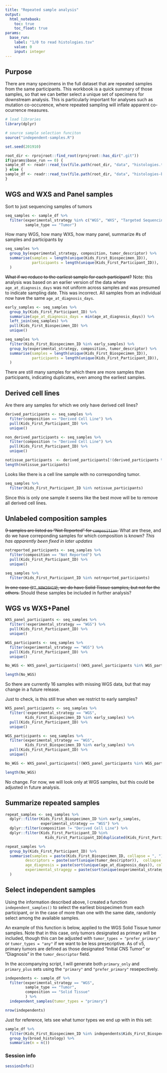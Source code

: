 ```yaml
---
title: "Repeated sample analysis"
output: 
  html_notebook:
    toc: true
    toc_float: true
params:
  base_run:
    label: "1/0 to read histologies.tsv" 
    value: 0
    input: integer
---
```


## Purpose

There are many specimens in the full dataset that are repeated samples from the same participants.
This workbook is a quick summary of those samples, so that we can better select a unique set of specimens for downstream analysis. 
This is particularly important for analyses such as mutation co-occurence, where repeated sampling will inflate apparent co-ocurrence measures.


```r
# load libraries
library(dplyr)

# source sample selection funciton
source("independent-samples.R")

set.seed(201910)
```


```r
root_dir <- rprojroot::find_root(rprojroot::has_dir(".git"))
if(params$base_run == 0) {
sample_df <- readr::read_tsv(file.path(root_dir, "data", "histologies.tsv"), guess_max = 10000)
} else {
sample_df <- readr::read_tsv(file.path(root_dir, "data", "histologies-base.tsv"), guess_max = 10000)
}
```

## WGS and WXS and Panel samples
Sort to just sequencing samples of tumors
```r
seq_samples <- sample_df %>%
  filter(experimental_strategy %in% c("WGS", "WXS", "Targeted Sequencing", "Targeted-Capture"), 
         sample_type == "Tumor")
```

How many WGS, how many WXS, how many panel, summarize #s of samples and participants by 
```r
seq_samples %>%
  group_by(experimental_strategy, composition, tumor_descriptor) %>%
  summarise(samples = length(unique(Kids_First_Biospecimen_ID)),
            participants = length(unique(Kids_First_Participant_ID)), 
  ) 
```

~~What if we reduce to the earliest sample for each participant?~~
Note: this analysis was based on an earlier version of the data where `age_at_diagnosis_days` was not uniform across samples and was presumed to indicate sampling date. 
This was incorrect.
All samples from an individual now have the same `age_at_diagnosis_days`.

```r
early_samples <- seq_samples %>%
  group_by(Kids_First_Participant_ID) %>%
  summarize(age_at_diagnosis_days = min(age_at_diagnosis_days)) %>%
  left_join(seq_samples) %>%
  pull(Kids_First_Biospecimen_ID) %>%
  unique()

seq_samples %>% 
  filter(Kids_First_Biospecimen_ID %in% early_samples) %>%
  group_by(experimental_strategy, composition, tumor_descriptor) %>%
  summarise(samples = length(unique(Kids_First_Biospecimen_ID)),
            participants = length(unique(Kids_First_Participant_ID)), 
  )
```

There are still many samples for which there are more samples than participants, indicating duplicates, even among the earliest samples.


## Derived cell lines

Are there any samples for which we only have derived cell lines?

```r
derived_participants <- seq_samples %>%
  filter(composition == "Derived Cell Line") %>%
  pull(Kids_First_Participant_ID) %>%
  unique() 

non_derived_participants <- seq_samples %>% 
  filter(composition != "Derived Cell Line") %>%
  pull(Kids_First_Participant_ID) %>%
  unique() 

notissue_participants  <- derived_participants[!(derived_participants %in% non_derived_participants)]
length(notissue_participants)

```

Looks like there is a cell line sample with no corresponding tumor.

```r
seq_samples %>%
  filter(Kids_First_Participant_ID %in% notissue_participants)
```

Since this is only one sample it seems like the best move will be to remove all derived cell lines.

## Unlabeled composition samples

~~9 samples are listed as "Not Reported" for `composition`.~~ 
What are these, and do we have correponding samples for which composition is known?
*This has apparently been fixed in later updates*

```r
notreported_participants <- seq_samples %>%
  filter(composition == "Not Reported") %>%
  pull(Kids_First_Participant_ID) %>%
  unique() 

seq_samples %>% 
  filter(Kids_First_Participant_ID %in% notreported_participants)
```

~~In one case (`PT_N8W26H19`), we do have Solid Tissue samples, but not for the others.~~
Should these samples be included in further analysis?

## WGS vs WXS+Panel
```r
WXS_panel_participants <- seq_samples %>%
  filter(!experimental_strategy == "WGS") %>%
  pull(Kids_First_Participant_ID) %>%
  unique() 

WGS_participants <- seq_samples %>%
  filter(experimental_strategy == "WGS") %>%
  pull(Kids_First_Participant_ID) %>%
  unique() 

No_WGS <- WXS_panel_participants[!(WXS_panel_participants %in% WGS_participants)]

length(No_WGS)
```

So there are currently 16 samples with missing WGS data, but that may change in a future release.

Just to check, is this still true when we restrict to early samples?
```r
WXS_panel_participants <- seq_samples %>%
  filter(!experimental_strategy == "WGS", 
         Kids_First_Biospecimen_ID %in% early_samples) %>%
  pull(Kids_First_Participant_ID) %>%
  unique() 

WGS_participants <- seq_samples %>%
  filter(experimental_strategy == "WGS", 
         Kids_First_Biospecimen_ID %in% early_samples) %>%
  pull(Kids_First_Participant_ID) %>%
  unique() 

No_WGS <- WXS_panel_participants[!(WXS_panel_participants %in% WGS_participants)]

length(No_WGS)
```

No change. For now, we will look only at WGS samples, but this could be adjusted in future analysis.



## Summarize repeated samples

```r
repeat_samples <- seq_samples %>% 
  dplyr::filter(Kids_First_Biospecimen_ID %in% early_samples, 
                experimental_strategy == "WGS") %>%
  dplyr::filter(composition != "Derived Cell Line") %>%
  dplyr::filter(Kids_First_Participant_ID %in% 
                  Kids_First_Participant_ID[duplicated(Kids_First_Participant_ID)])

repeat_samples %>% 
  group_by(Kids_First_Participant_ID) %>%
  summarise(samples = paste(Kids_First_Biospecimen_ID, collapse = ", "), 
         descriptors = paste(sort(unique(tumor_descriptor)),  collapse = ", "),
         age_diagnosis = paste(sort(unique(age_at_diagnosis_days)), collapse = ", "),
         experimental_stragegy = paste(sort(unique(experimental_strategy)), collapse = ", ")
  )
```


## Select independent samples

Using the information described above, I created a function `independent_samples()`
to select the earliest biospecimen from each participant, or in the case of more 
than one with the same date, randomly select among the available samples.

An example of this function is below, applied to the WGS Solid Tissue tumor samples.
Note that in this case, only tumors designated as primary will be included, 
though this can be adjusted with `tumor_types = "prefer_primary"` or 
`tumor_types = "any"` if we want to be less presecriptive. As of v5, primary tumors
are defined as those designated "Initial CNS Tumor" or "Diagnosis" in the
`tumor_descriptor` field.

In the accompanying script, I will generate both `primary_only` and `primary_plus` 
sets using the `"primary"` and `"prefer_primary"` resepectively.



```r
independents <- sample_df %>%
  filter(experimental_strategy == "WGS",
         sample_type == "Tumor", 
         composition == "Solid Tissue"
         ) %>%
  independent_samples(tumor_types = "primary")

nrow(independents)
```

Just for reference, lets see what tumor types we end up with in this set:

```r
sample_df %>% 
  filter(Kids_First_Biospecimen_ID %in% independents$Kids_First_Biospecimen_ID) %>%
  group_by(broad_histology) %>%
  summarize(n = n())
```



### Session info

```r
sessionInfo()
```
